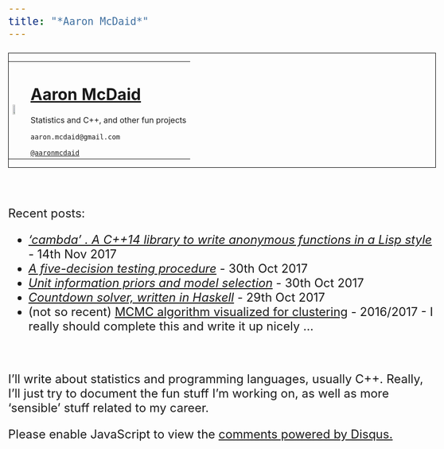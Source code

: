 ```yaml
---
title: "*Aaron McDaid*"
---
```


<style type="text/css">
body{ font-size: 24px; }
</style>

<div style="border:1px solid black ; text-align:center">

<table>
<tr>
<td align="left">
<img src="GithubProfilePic.jpeg" width="50%">
</td>
<td>

# [Aaron McDaid](https://aaronmcdaid.github.io/)

Statistics and C++, and other fun projects

`aaron.mcdaid@gmail.com`

[`@aaronmcdaid`](https://twitter.com/aaronmcdaid)
</td>
</table>
</div>

&nbsp;

Recent posts:

*  [*'cambda' . A C++14 library to write anonymous functions in a Lisp style*](blog.posts/cambda/) - 14th Nov 2017
*  [*A five-decision testing procedure*](blog.posts/five.decision.rule/) - 30th Oct 2017
*  [*Unit information priors and model selection*](blog.posts/unit.information.priors/) - 30th Oct 2017
*  [*Countdown solver, written in Haskell*](blog.posts/countdown.in.haskell/) - 29th Oct 2017
*  (not so recent) [MCMC algorithm visualized for clustering](demos/mvnMCMC/mvnMCMC.html) - 2016/2017 - I really should complete this and write it up nicely ...

&nbsp;

I'll write about statistics and programming languages, usually C++.
Really, I'll just try to document the fun stuff I'm working on, as well as more 'sensible'
stuff related to my career.

<div id="disqus_thread"></div>
<script type="text/javascript">
    /* * * CONFIGURATION VARIABLES: EDIT BEFORE PASTING INTO YOUR WEBPAGE * * */
    var disqus_shortname = 'aaron-mcdaid'; // required: replace example with your forum shortname
    /* * * DON'T EDIT BELOW THIS LINE * * */
    (function() {
        var dsq = document.createElement('script'); dsq.type = 'text/javascript'; dsq.async = true;
        dsq.src = '//' + disqus_shortname + '.disqus.com/embed.js';
        (document.getElementsByTagName('head')[0] || document.getElementsByTagName('body')[0]).appendChild(dsq);
    })();
</script>
<noscript>Please enable JavaScript to view the <a href="http://disqus.com/?ref_noscript">comments powered by Disqus.</a></noscript>
